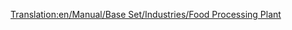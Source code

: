 [[Translation:en/Manual/Base Set/Industries/Food Processing Plant]]
{{en/Manual/Base Set/Industries/Industries|Image=[[File:en/Manual/Base Set/Industries/Foodprocplant.png]]
|name=Food Processing Plant
|climates=[[en/Sub Tropical]], [[en/Manual/Climates]].
|accepts=[[en/Manual/Base Set/Cargos/Livestock]], [[en/Manual/Base Set/Cargos/Wheat]] (Sub-Arctic only). [[en/Manual/Base Set/Cargos/Fruit]], [[en/Manual/Base Set/Cargos/Maize]] (Sub-Tropical Only)
|produces=[[en/Manual/Base Set/Cargos/Food]]
|notes=Not present in [[en/Manual/Climates]]. Food is required for towns to grow large.
}}